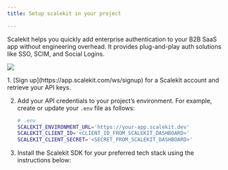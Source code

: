 ```yaml
---
title: Setup scalekit in your project

---
```



Scalekit helps you quickly add enterprise authentication to your B2B SaaS app without engineering overhead. It provides plug-and-play auth solutions like SSO, SCIM, and Social Logins.

![](@/assets/docs/sso-quickstart/how-scalekit-connects.png)

<Steps>
1. [Sign up](https://app.scalekit.com/ws/signup) for a Scalekit account and retrieve your API keys.

2. Add your API credentials to your project’s environment. For example, create or update your `.env` file as follows:
   ```sh showLineNumbers=false
   # .env
   SCALEKIT_ENVIRONMENT_URL='https://your-app.scalekit.dev'
   SCALEKIT_CLIENT_ID='<CLIENT_ID_FROM_SCALEKIT_DASHBOARD>'
   SCALEKIT_CLIENT_SECRET='<SECRET_FROM_SCALEKIT_DASHBOARD>'
   ```

3. Install the Scalekit SDK for your preferred tech stack using the instructions below:
   <InstallSDK />
</Steps>